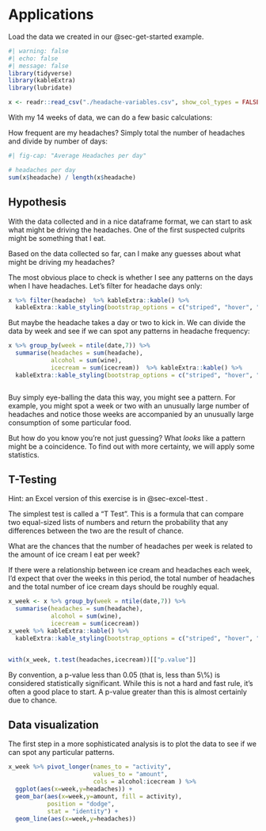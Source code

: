 # Applications


Load the data we created in our @sec-get-started example.

```r
#| warning: false
#| echo: false
#| message: false
library(tidyverse)
library(kableExtra)
library(lubridate)
```

```r
x <- readr::read_csv("./headache-variables.csv", show_col_types = FALSE)


```

With my 14 weeks of data, we can do a few basic calculations:

How frequent are my headaches? Simply total the number of headaches and divide by number of days:

```r
#| fig-cap: "Average Headaches per day"

# headaches per day
sum(x$headache) / length(x$headache)

```

## Hypothesis

With the data collected and in a nice dataframe format, we can start to ask what might be driving the headaches. One of the first suspected culprits might be something that I eat.

Based on the data collected so far, can I make any guesses about what might be driving my headaches?

The most obvious place to check is whether I see any patterns on the days when I have headaches. Let's filter for headache days only:

```r

x %>% filter(headache)  %>% kableExtra::kable() %>% 
  kableExtra::kable_styling(bootstrap_options = c("striped", "hover", "condensed"))

```

But maybe the headache takes a day or two to kick in. We can divide the data by week and see if we can spot any patterns in headache frequency:

```r
x %>% group_by(week = ntile(date,7)) %>% 
  summarise(headaches = sum(headache),
            alcohol = sum(wine),
            icecream = sum(icecream))  %>% kableExtra::kable() %>% 
  kableExtra::kable_styling(bootstrap_options = c("striped", "hover", "condensed"))



```

Buy simply eye-balling the data this way, you might see a pattern. For example, you might spot a week or two with an unusually large number of headaches and notice those weeks are accompanied by an unusually large consumption of some particular food.

But how do you know you're not just guessing? What *looks* like a pattern might be a coincidence. To find out with more certainty, we will apply some statistics.

## T-Testing

Hint: an Excel version of this exercise is in @sec-excel-ttest .

The simplest test is called a "T Test". This is a formula that can compare two equal-sized lists of numbers and return the probability that any differences between the two are the result of chance.

What are the chances that the number of headaches per week is related to the amount of ice cream I eat per week?

If there were a relationship between ice cream and headaches each week, I'd expect that over the weeks in this period, the total number of headaches and the total number of ice cream days should be roughly equal.

```r

x_week <- x %>% group_by(week = ntile(date,7)) %>% 
  summarise(headaches = sum(headache),
            alcohol = sum(wine),
            icecream = sum(icecream)) 
x_week %>% kableExtra::kable() %>%
  kableExtra::kable_styling(bootstrap_options = c("striped", "hover", "condensed")) 


with(x_week, t.test(headaches,icecream))[["p.value"]]

```

By convention, a p-value less than 0.05 (that is, less than 5\\%) is considered statistically significant. While this is not a hard and fast rule, it's often a good place to start. A p-value greater than this is almost certainly due to chance.

## Data visualization

The first step in a more sophisticated analysis is to plot the data to see if we can spot any particular patterns.

```R

x_week %>% pivot_longer(names_to = "activity",
                        values_to = "amount",
                        cols = alcohol:icecream ) %>% 
  ggplot(aes(x=week,y=headaches)) +
  geom_bar(aes(x=week,y=amount, fill = activity),
           position = "dodge",
           stat = "identity") +
  geom_line(aes(x=week,y=headaches))



```




